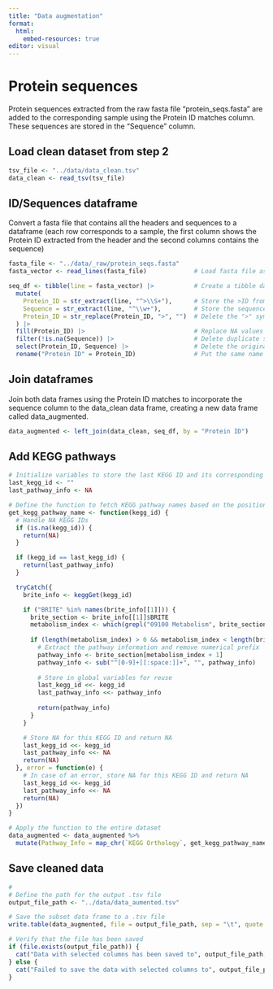 ```yaml
---
title: "Data augmentation"
format:
  html:
    embed-resources: true
editor: visual
---
```


# Protein sequences

Protein sequences extracted from the raw fasta file "protein_seqs.fasta" are added to the corresponding sample using the Protein ID matches column. These sequences are stored in the "Sequence" column.

## Load clean dataset from step 2

```r
tsv_file <- "../data/data_clean.tsv"
data_clean <- read_tsv(tsv_file)
```

## ID/Sequences dataframe

Convert a fasta file that contains all the headers and sequences to a dataframe (each row corresponds to a sample, the first column shows the Protein ID extracted from the header and the second columns contains the sequence)

```r
fasta_file <- "../data/_raw/protein_seqs.fasta"
fasta_vector <- read_lines(fasta_file)             # Load fasta file as a character vector

seq_df <- tibble(line = fasta_vector) |>           # Create a tibble dataframe where each row corresponds to a line in the fasta file
  mutate(
    Protein_ID = str_extract(line, "^>\\S+"),      # Store the >ID from the header. It stores an NA value if the line corresponds to a sequence
    Sequence = str_extract(line, "^\\w+"),         # Store the sequence. It stores an NA value if the line corresponds to the header
    Protein_ID = str_replace(Protein_ID, ">", "")  # Delete the ">" symbol from the protein ID
  ) |>
  fill(Protein_ID) |>                              # Replace NA values in the Protein_ID column using the protein ID from the previous row.
  filter(!is.na(Sequence)) |>                      # Delete duplicate samples that contain NA values in the Sequence column
  select(Protein_ID, Sequence) |>                  # Delete the original fasta lines
  rename("Protein ID" = Protein_ID)                # Put the same name column as in the clean data
```

## Join dataframes

Join both data frames using the Protein ID matches to incorporate the sequence column to the data_clean data frame, creating a new data frame called data_augmented.

```r
data_augmented <- left_join(data_clean, seq_df, by = "Protein ID")
```

## Add KEGG pathways

```r

# Initialize variables to store the last KEGG ID and its corresponding pathway
last_kegg_id <- ""
last_pathway_info <- NA

# Define the function to fetch KEGG pathway names based on the position relative to "09100 Metabolism"
get_kegg_pathway_name <- function(kegg_id) {
  # Handle NA KEGG IDs
  if (is.na(kegg_id)) {
    return(NA)
  }

  if (kegg_id == last_kegg_id) {
    return(last_pathway_info)
  }

  tryCatch({
    brite_info <- keggGet(kegg_id)

    if ("BRITE" %in% names(brite_info[[1]])) {
      brite_section <- brite_info[[1]]$BRITE
      metabolism_index <- which(grepl("09100 Metabolism", brite_section))
      
      if (length(metabolism_index) > 0 && metabolism_index < length(brite_section)) {
        # Extract the pathway information and remove numerical prefix
        pathway_info <- brite_section[metabolism_index + 1]
        pathway_info <- sub("^[0-9]+[[:space:]]+", "", pathway_info)
        
        # Store in global variables for reuse
        last_kegg_id <<- kegg_id
        last_pathway_info <<- pathway_info
        
        return(pathway_info)
      }
    }

    # Store NA for this KEGG ID and return NA
    last_kegg_id <<- kegg_id
    last_pathway_info <<- NA
    return(NA)
  }, error = function(e) {
    # In case of an error, store NA for this KEGG ID and return NA
    last_kegg_id <<- kegg_id
    last_pathway_info <<- NA
    return(NA)
  })
}

# Apply the function to the entire dataset
data_augmented <- data_augmented %>%
  mutate(Pathway_Info = map_chr(`KEGG Orthology`, get_kegg_pathway_name))

```


## Save cleaned data

```r
#
# Define the path for the output .tsv file
output_file_path <- "../data/data_aumented.tsv"

# Save the subset data frame to a .tsv file
write.table(data_augmented, file = output_file_path, sep = "\t", quote = FALSE, row.names = FALSE)

# Verify that the file has been saved
if (file.exists(output_file_path)) {
  cat("Data with selected columns has been saved to", output_file_path, "\n")
} else {
  cat("Failed to save the data with selected columns to", output_file_path, "\n")
}
```
